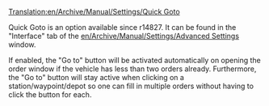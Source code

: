 [[Translation:en/Archive/Manual/Settings/Quick Goto]]
{{en/Nightly}}

Quick Goto is an option available since r14827.
It can be found in the "Interface" tab of the [[en/Archive/Manual/Settings/Advanced Settings]] window.

If enabled, the "Go to" button will be activated automatically on opening the order window if the vehicle has less than two orders already. Furthermore, the "Go to" button will stay active when clicking on a station/waypoint/depot so one can fill in multiple orders without having to click the button for each.